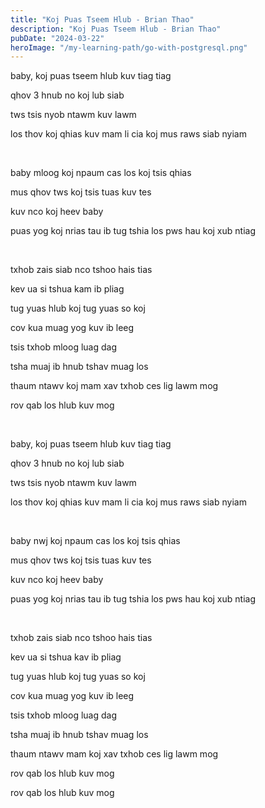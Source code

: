 ```yaml
---
title: "Koj Puas Tseem Hlub - Brian Thao"
description: "Koj Puas Tseem Hlub - Brian Thao"
pubDate: "2024-03-22"
heroImage: "/my-learning-path/go-with-postgresql.png"
---
```


baby, koj puas tseem hlub kuv tiag tiag

qhov 3 hnub no koj lub siab

tws tsis nyob ntawm kuv lawm

los thov koj qhias kuv mam li cia koj mus raws siab nyiam

<br />

baby mloog koj npaum cas los koj tsis qhias

mus qhov tws koj tsis tuas kuv tes

kuv nco koj heev baby

puas yog koj nrias tau ib tug tshia los pws hau koj xub ntiag

<br />

txhob zais siab nco tshoo hais tias

kev ua si tshua kam ib pliag

tug yuas hlub koj tug yuas so koj

cov kua muag yog kuv ib leeg

tsis txhob mloog luag dag

tsha muaj ib hnub tshav muag los

thaum ntawv koj mam xav txhob ces lig lawm mog

rov qab los hlub kuv mog

<br />

baby, koj puas tseem hlub kuv tiag tiag

qhov 3 hnub no koj lub siab

tws tsis nyob ntawm kuv lawm

los thov koj qhias kuv mam li cia koj mus raws siab nyiam

<br />

baby nwj koj npaum cas los koj tsis qhias

mus qhov tws koj tsis tuas kuv tes

kuv nco koj heev baby

puas yog koj nrias tau ib tug tshia los pws hau koj xub ntiag

<br />

txhob zais siab nco tshoo hais tias

kev ua si tshua kav ib pliag

tug yuas hlub koj tug yuas so koj

cov kua muag yog kuv ib leeg

tsis txhob mloog luag dag

tsha muaj ib hnub tshav muag los

thaum ntawv mam koj xav txhob ces lig lawm mog

rov qab los hlub kuv mog

rov qab los hlub kuv mog
